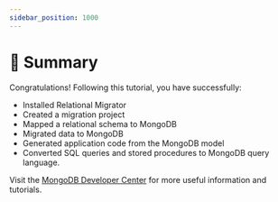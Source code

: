 ```yaml
---
sidebar_position: 1000
---
```


# 🎯 Summary

Congratulations! Following this tutorial, you have successfully:
* Installed Relational Migrator
* Created a migration project
* Mapped a relational schema to MongoDB
* Migrated data to MongoDB
* Generated application code from the MongoDB model
* Converted SQL queries and stored procedures to MongoDB query language.

Visit the [MongoDB Developer Center](https://mongodb.com/developer/?utm_campaign=devrel&utm_source=workshop&utm_medium=cta&utm_content=soccer_workshop&utm_term=stanimira_vlaeva) for more useful information and tutorials.
